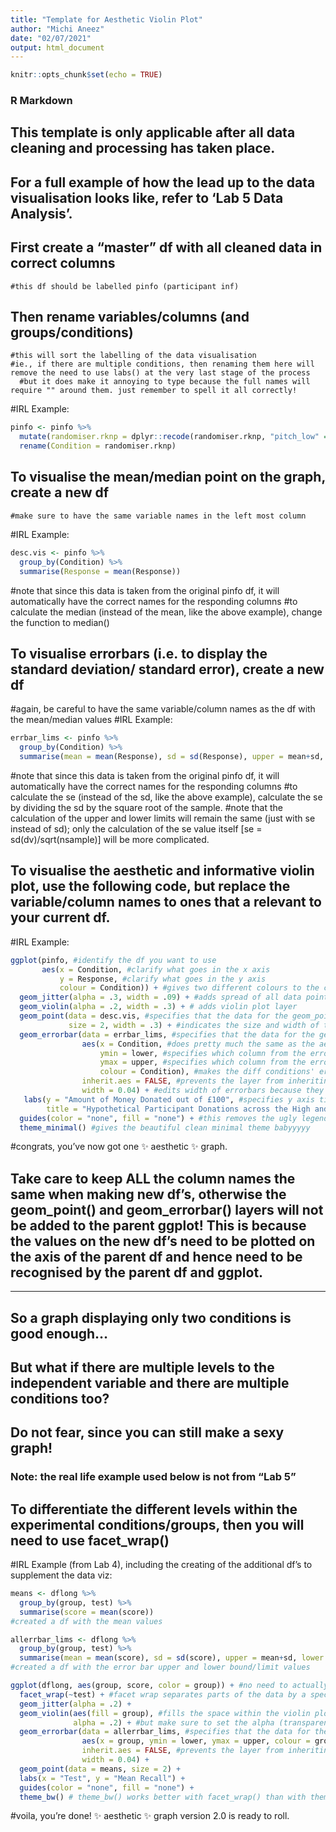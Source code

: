 ```yaml
---
title: "Template for Aesthetic Violin Plot"
author: "Michi Aneez"
date: "02/07/2021"
output: html_document
---
```


```r
knitr::opts_chunk$set(echo = TRUE)
```

### R Markdown

## This template is only applicable after all data cleaning and processing has taken place. 
## For a full example of how the lead up to the data visualisation looks like, refer to 'Lab 5 Data Analysis'. 

## First create a "master" df with all cleaned data in correct columns
    #this df should be labelled pinfo (participant inf)
## Then rename variables/columns (and groups/conditions)
    #this will sort the labelling of the data visualisation
    #ie., if there are multiple conditions, then renaming them here will remove the need to use labs() at the very last stage of the process
      #but it does make it annoying to type because the full names will require "" around them. just remember to spell it all correctly!
#IRL Example:
```r
pinfo <- pinfo %>%
  mutate(randomiser.rknp = dplyr::recode(randomiser.rknp, "pitch_low" = "Low Anchor","pitch_high" = "High Anchor")) %>%
  rename(Condition = randomiser.rknp)
```

## To visualise the mean/median point on the graph, create a new df
    #make sure to have the same variable names in the left most column
#IRL Example:
```r
desc.vis <- pinfo %>%
  group_by(Condition) %>% 
  summarise(Response = mean(Response))
 ```
#note that since this data is taken from the original pinfo df, it will automatically have the correct names for the responding columns
#to calculate the median (instead of the mean, like the above example), change the function to median()



## To visualise errorbars (i.e. to display the standard deviation/ standard error), create a new df
  #again, be careful to have the same variable/column names as the df with the mean/median values
#IRL Example:
```r
errbar_lims <- pinfo %>%
  group_by(Condition) %>% 
  summarise(mean = mean(Response), sd = sd(Response), upper = mean+sd, lower = mean-sd)
 ```
#note that since this data is taken from the original pinfo df, it will automatically have the correct names for the responding columns
#to calculate the se (instead of the sd, like the above example), calculate the se by dividing the sd by the square root of the sample. 
  #note that the calculation of the upper and lower limits will remain the same (just with se instead of sd); only the calculation of the se value itself [se = sd(dv)/sqrt(nsample)] will be more complicated. 


## To visualise the aesthetic and informative violin plot, use the following code, but replace the variable/column names to ones that a relevant to your current df.
#IRL Example:
```r
ggplot(pinfo, #identify the df you want to use
       aes(x = Condition, #clarify what goes in the x axis
           y = Response, #clarify what goes in the y axis
           colour = Condition)) + #gives two different colours to the conditions (n.b.: doesn't change  error bar colours)
  geom_jitter(alpha = .3, width = .09) + #adds spread of all data points, alpha indicates transparency 
  geom_violin(alpha = .2, width = .3) + # adds violin plot layer
  geom_point(data = desc.vis, #specifies that the data for the geom_point() layer will come from another df
             size = 2, width = .3) + #indicates the size and width of the median/mean point
  geom_errorbar(data = errbar_lims, #specifies that the data for the geom_errorbar() layer will come from another df
                aes(x = Condition, #does pretty much the same as the aes() for the ggplot(). because it's aesthetics.
                    ymin = lower, #specifies which column from the errorbar df will be lower bound
                    ymax = upper, #specifies which column from the errorbar df will be upper bound
                    colour = Condition), #makes the diff conditions' errorbars have diff colours, like the rest of the graph
                inherit.aes = FALSE, #prevents the layer from inheriting aesthetics from the parent plot
                width = 0.04) + #edits width of errorbars because they can be thicc sometimes
   labs(y = "Amount of Money Donated out of £100", #specifies y axis title
        title = "Hypothetical Participant Donations across the High and Low Anchor Conditions") + #gives graph a title
  guides(color = "none", fill = "none") + #this removes the ugly legend/key to the side indicating the groups
  theme_minimal() #gives the beautiful clean minimal theme babyyyyy
```

#congrats, you've now got one ✨ aesthetic ✨ graph. 

## Take care to keep ALL the column names the same when making new df's, otherwise the geom_point() and geom_errorbar() layers will not be added to the parent ggplot! This is because the values on the new df's need to be plotted on the axis of the parent df and hence need to be recognised by the parent df and ggplot. 

---

## So a graph displaying only two conditions is good enough...
## But what if there are  multiple levels to the independent variable and there are multiple conditions too?
## Do not fear, since you can still make a sexy graph!
### Note: the real life example used below is not from "Lab 5"  


## To differentiate the different levels within the experimental conditions/groups, then you will need to use facet_wrap()
#IRL Example (from Lab 4), including the creating of the additional df's to supplement the data viz:
```r
means <- dflong %>% 
  group_by(group, test) %>%
  summarise(score = mean(score))
#created a df with the mean values

allerrbar_lims <- dflong %>%
  group_by(group, test) %>%
  summarise(mean = mean(score), sd = sd(score), upper = mean+sd, lower = mean-sd)
#created a df with the error bar upper and lower bound/limit values

ggplot(dflong, aes(group, score, color = group)) + #no need to actually put "x = " or "y = " if listen in correct order
  facet_wrap(~test) + #facet wrap separates parts of the data by a specified group (i.e. "test" in this example)
  geom_jitter(alpha = .2) +
  geom_violin(aes(fill = group), #fills the space within the violin plot
              alpha = .2) + #but make sure to set the alpha (transparency) so that the geom_jitter() points are visible!
  geom_errorbar(data = allerrbar_lims, #specifies that the data for the geom_errorbar() layer will come from another df
                aes(x = group, ymin = lower, ymax = upper, colour = group), 
                inherit.aes = FALSE, #prevents the layer from inheriting aesthetics from the parent plot
                width = 0.04) + 
  geom_point(data = means, size = 2) +
  labs(x = "Test", y = "Mean Recall") +
  guides(color = "none", fill = "none") + 
  theme_bw() # theme_bw() works better with facet_wrap() than with theme_minimal(). but that may just be with this dataset so play around with themes anyway to find one that works best your current data viz!
```
#voila, you're done! ✨ aesthetic ✨ graph version 2.0 is ready to roll.
